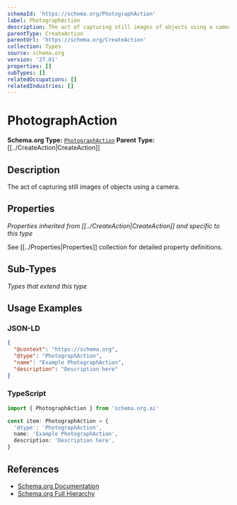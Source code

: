 ```yaml
---
schemaId: 'https://schema.org/PhotographAction'
label: PhotographAction
description: The act of capturing still images of objects using a camera.
parentType: CreateAction
parentUrl: 'https://schema.org/CreateAction'
collection: Types
source: schema.org
version: '27.01'
properties: []
subTypes: []
relatedOccupations: []
relatedIndustries: []
---
```

# PhotographAction

**Schema.org Type:** [`PhotographAction`](https://schema.org/PhotographAction)
**Parent Type:** [[../CreateAction|CreateAction]]

## Description

The act of capturing still images of objects using a camera.

## Properties

*Properties inherited from [[../CreateAction|CreateAction]] and specific to this type*

See [[../Properties|Properties]] collection for detailed property definitions.

## Sub-Types

*Types that extend this type*

## Usage Examples

### JSON-LD

```json
{
  "@context": "https://schema.org",
  "@type": "PhotographAction",
  "name": "Example PhotographAction",
  "description": "Description here"
}
```

### TypeScript

```typescript
import { PhotographAction } from 'schema.org.ai'

const item: PhotographAction = {
  '@type': 'PhotographAction',
  name: 'Example PhotographAction',
  description: 'Description here',
}
```

## References

- [Schema.org Documentation](https://schema.org/PhotographAction)
- [Schema.org Full Hierarchy](https://schema.org/docs/full.html)
